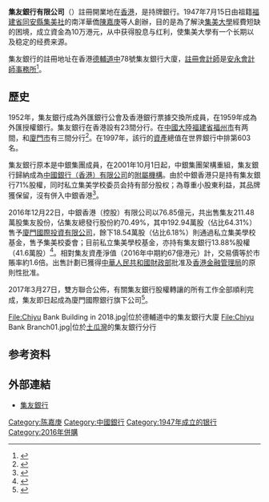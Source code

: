 {{Coord|22.2839445|114.1560285|type:landmark_region:HK_source:GoogleMaps|display=title}}
{{Infobox company
| company_name = 集友銀行有限公司
| company_name_en = Chiyu Banking Corporation Limited
| company_logo = [[File:ChiyuBankingCorporation_logo.svg|250px]]
| company_type = 附屬公司
| company_slogan = 經營智慧
| market_information = 
| abbreviated_name = 
| foundation = 1947年7月15日（74年）
| location = {{HKG}}[[中環|中環]][[德輔道|德輔道中]]76至78號<br>集友銀行大廈
| zip_code = 
| area_served = 
| telephone_no = 
| key_people = 創辦人：[[陳嘉庚|陳嘉庚]]<br/>[[行政總裁|行政總裁]]：鄭威
| industry = [[銀行|銀行]]
| products = [[商業銀行|商業銀行]]
| services = 
| capital = 
| revenue = 
| operating_income = 
| profit = 
| market_value = 
| num_employees = 
| P/E ratio = 
| earnings per share = 
| Net asset value = 
| accounting_period = 
| parent = [[廈門國際銀行|廈門國際銀行]]
| owner = [[廈門國際銀行|廈門國際銀行]]64.31% <br/> [[私立集美學校基金|私立集美學校基金]]20.06%  <br/>[[集美基金|集美基金]]11.8%
| major_shareholder = 
| divisions = 
| subsid = 
| homepage = http://www.chiyubank.com/
| footnotes = 
| width = 
}}
'''集友銀行有限公司'''（{{lang|en|Chiyu Banking Corporation Limited}}）註冊開業地在[[香港|香港]]，是持牌銀行。1947年7月15日由祖籍[[福建省|福建省]][[同安縣|同安縣]][[集美社|集美社]]的南洋華僑[[陳嘉庚|陳嘉庚]]等人創辦，目的是為了解決[[集美大學|集美大學]]經費短缺的困境，成立資金為10万港元，从中获得股息与红利，使集美大學有一个长期以及稳定的经费来源。

集友銀行的註冊地址在香港[[德輔道|德輔道中]]78號集友銀行大廈，[[註冊會計師|註冊會計師]]是[[安永會計師事務所|安永會計師事務所]]<ref>{{Cite web|title=2016 年報|url=http://www.chiyubank.com/chiyu/annual_rpt/Chiyu_2016_Annual.pdf|accessdate=2018-03-19|author=|date=|publisher=|archive-date=2019-06-12|archive-url=https://web.archive.org/web/20190612073005/https://www.chiyubank.com/chiyu/annual_rpt/Chiyu_2016_Annual.pdf|dead-url=no}}</ref>。

== 歷史 ==
1952年，集友銀行成為外匯銀行公會及香港銀行票據交換所成員，在1959年成為外匯授權銀行。集友銀行在香港設有23間分行。在[[中國大陸|中國大陸]][[福建省|福建省]][[福州市|福州市]]有两間，和[[廈門市|廈門市]]有三間分行<ref>{{Cite web|title=集友銀行|url=https://www.chiyubank.com/chiyu/china_banking1_1.htm|access-date=2021-11-27|work=www.chiyubank.com|archive-date=2021-11-27|archive-url=https://web.archive.org/web/20211127150350/https://www.chiyubank.com/chiyu/china_banking1_1.htm|dead-url=no}}</ref>。在1997年，該行的[[資產|資產]]總值在世界銀行中排第603名。

集友銀行原本是中銀集團成員，在2001年10月1日起，中銀集團架構重組，集友銀行歸納成為[[中國銀行（香港）|中國銀行（香港）有限公司]]的[[子公司|附屬機構]]。由於中銀香港只是持有集友銀行71%股權，同时私立集美学校委员会持有部分股权；為尊重小股東利益，其品牌獲保留，沒有併入中銀香港<ref>{{cite news|title=當年未納入重組 集友去留惹關注|url=https://hk.news.yahoo.com/%E7%95%B6%E5%B9%B4%E6%9C%AA%E7%B4%8D%E5%85%A5%E9%87%8D%E7%B5%84-%E9%9B%86%E5%8F%8B%E5%8E%BB%E7%95%99%E6%83%B9%E9%97%9C%E6%B3%A8-221116899--finance.html|newspaper=星島日報|date=2015-01-30|access-date=2022-01-20|archive-date=2022-01-20|archive-url=https://web.archive.org/web/20220120162150/https://hk.news.yahoo.com/%E7%95%B6%E5%B9%B4%E6%9C%AA%E7%B4%8D%E5%85%A5%E9%87%8D%E7%B5%84-%E9%9B%86%E5%8F%8B%E5%8E%BB%E7%95%99%E6%83%B9%E9%97%9C%E6%B3%A8-221116899--finance.html|dead-url=no}}</ref>。

2016年12月22日，中銀香港（控股）有限公司以76.85億元，共出售集友211.48萬股集友股份，佔集友總發行股份約70.49%，其中192.94萬股（佔比64.31%）售予[[厦门国际银行|廈門國際投資有限公司]]，餘下18.54萬股（佔比6.18%）則通過私立集美學校基金，售予集美校委會；目前私立集美學校基金，亦持有集友銀行13.88%股權（41.6萬股）<ref>{{Cite web|title=中銀76億售集友 廈門國際等接貨|url=https://hk.finance.yahoo.com/news/中銀76億售集友-廈門國際等接貨-223000933.html|accessdate=2018-03-19|author=|date=2016-12-23|publisher=}}</ref>。相對集友資產淨值（2016年中期約67億港元）計，交易價等於市賬率約1.6倍。出售計劃已獲得[[中華人民共和國財政部|中華人民共和國財政部]]批准及[[香港金融管理局|香港金融管理局]]的原則性批准。

2017年3月27日，雙方聯合公佈，有關集友銀行股權轉讓的所有工作全部順利完成，集友即日起成為廈門國際銀行旗下公司<ref>{{Cite web|title=集友銀行股權交割圓滿完成 正式成為廈門國際銀行一員|url=http://www.etnet.com.hk/www/tc/news/acnnewswire_news_detail.php?newsid=35621&lang=tc|accessdate=2018-03-19|author=|date=2017-03-28|publisher=|archive-date=2018-03-19|archive-url=https://web.archive.org/web/20180319214122/http://www.etnet.com.hk/www/tc/news/acnnewswire_news_detail.php?newsid=35621&lang=tc|dead-url=no}}</ref>。

<gallery>
File:Chiyu Bank Building in 2018.jpg|位於德輔道中的集友銀行大廈
File:Chiyu Bank Branch01.jpg|位於[[土瓜灣|土瓜灣]]的集友銀行分行
</gallery>

== 参考资料 ==
{{reflist}}

== 外部連結 ==
{{commonscat|Chiyu Banking Corporation}}
* [http://www.chiyubank.com 集友銀行] {{Wayback|url=http://www.chiyubank.com/ |date=20200329163501 }}

{{中国银行}}
{{HK Bank}}
[[Category:陈嘉庚|Category:陈嘉庚]]
[[Category:中國銀行|Category:中國銀行]]
[[Category:1947年成立的银行|Category:1947年成立的银行]]
[[Category:2016年併購|Category:2016年併購]]